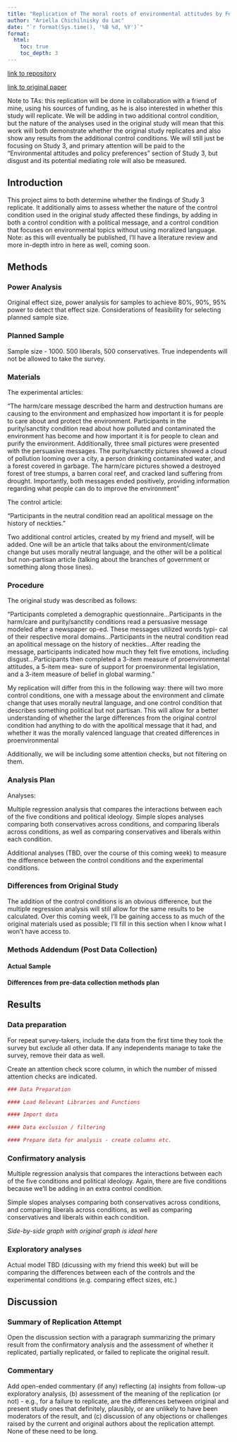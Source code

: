 ```yaml
---
title: "Replication of The moral roots of environmental attitudes by Feinberg and Willer (2012, Psychological Science)"
author: "Ariella Chichilnisky du Lac"
date: "`r format(Sys.time(), '%B %d, %Y')`"
format:
  html:
    toc: true
    toc_depth: 3
---
```


[link to repository](https://github.com/psych251/feinberg2012/tree/main)

[link to original paper](https://github.com/psych251/feinberg2012/blob/main/original_paper/feinberg-willer-2012-the-moral-roots-of-environmental-attitudes.pdf)

Note to TAs: this replication will be done in collaboration with a friend of mine, using his sources of funding, as he is also interested in whether this study will replicate. We will be adding in two additional control condition, but the nature of the analyses used in the original study will mean that this work will both demonstrate whether the original study replicates and also show any results from the additional control conditions. We will still just be focusing on Study 3, and primary attention will be paid to the "Environmental attitudes and policy preferences" section of Study 3, but disgust and its potential mediating role will also be measured. 

## Introduction

This project aims to both determine whether the findings of Study 3 replicate. It additionally aims to assess whether the nature of the control condition used in the original study affected these findings, by adding in both a control condition with a political message, and a control condition that focuses on environmental topics without using moralized language.
Note: as this will eventually be published, I'll have a literature review and more in-depth intro in here as well, coming soon.

## Methods

### Power Analysis

Original effect size, power analysis for samples to achieve 80%, 90%, 95% power to detect that effect size.  Considerations of feasibility for selecting planned sample size.

### Planned Sample

Sample size - 1000. 500 liberals, 500 conservatives. True independents will not be allowed to take the survey.

### Materials

The experimental articles:

"The harm/care message described the harm and destruction humans are causing to the environment and emphasized how important it is for people to care about and protect the environment. Participants in the purity/sanctity condition read about how polluted and contaminated the environment has become and how important it is for people to clean and purify the environment. Additionally, three small pictures were presented with the persuasive messages. The purity/sanctity pictures showed a cloud of pollution looming over a city, a person drinking contaminated water, and a forest covered in garbage. The harm/care pictures showed a destroyed forest of tree stumps, a barren coral reef, and cracked land suffering from drought. Importantly, both messages ended positively, providing information regarding what people can do to improve the environment"

The control article:

"Participants in the neutral condition read an apolitical message on the history of neckties."

Two additional control articles, created by my friend and myself, will be added. One will be an article that talks about the environment/climate change but uses morally neutral language, and the other will be a political but non-partisan article (talking about the branches of government or something along those lines).

### Procedure	

The original study was described as follows:

"Participants completed a demographic questionnaire...Participants in the harm/care and purity/sanctity conditions read a persuasive message modeled after a newspaper op-ed. These messages utilized words typi- cal of their respective moral domains...Participants in the neutral condition read an apolitical message on the history of neckties...After reading the message, participants indicated how much they felt five emotions, including disgust...Participants then completed a 3-item measure of proenvironmental attitudes, a 5-item mea- sure of support for proenvironmental legislation, and a 3-item measure of belief in global warming."

My replication will differ from this in the following way: there will two more control conditions, one with a message about the environment and climate change that uses morally neutral language, and one control condition that describes something political but not partisan. This will allow for a better understanding of whether the large differences from the original control condition had anything to do with the apolitical message that it had, and whether it was the morally valenced language that created differences in proenvironmental 

Additionally, we will be including some attention checks, but not filtering on them.

### Analysis Plan

Analyses:

Multiple regression analysis that compares the interactions between each of the five conditions and political ideology. Simple slopes analyses comparing both conservatives across conditions, and comparing liberals across conditions, as well as comparing conservatives and liberals within each condition. 

Additional analyses (TBD, over the course of this coming week) to measure the difference between the control conditions and the experimental conditions.

### Differences from Original Study

The addition of the control conditions is an obvious difference, but the multiple regression analysis will still allow for the same results to be calculated. Over this coming week, I'll be gaining access to as much of the original materials used as possible; I'll fill in this section when I know what I won't have access to.

### Methods Addendum (Post Data Collection) 

#### Actual Sample

#### Differences from pre-data collection methods plan

## Results

### Data preparation

For repeat survey-takers, include the data from the first time they took the survey but exclude all other data. If any independents manage to take the survey, remove their data as well.

Create an attention check score column, in which the number of missed attention checks are indicated.

```r
### Data Preparation

#### Load Relevant Libraries and Functions

#### Import data

#### Data exclusion / filtering

#### Prepare data for analysis - create columns etc.
```

### Confirmatory analysis

Multiple regression analysis that compares the interactions between each of the five conditions and political ideology. Again, there are five conditions because we'll be adding in an extra control condition.

Simple slopes analyses comparing both conservatives across conditions, and comparing liberals across conditions, as well as comparing conservatives and liberals within each condition. 

*Side-by-side graph with original graph is ideal here*

### Exploratory analyses

Actual model TBD (dicussing with my friend this week) but will be comparing the differences between each of the controls and the experimental conditions (e.g. comparing effect sizes, etc.) 

## Discussion

### Summary of Replication Attempt

Open the discussion section with a paragraph summarizing the primary result from the confirmatory analysis and the assessment of whether it replicated, partially replicated, or failed to replicate the original result.  

### Commentary

Add open-ended commentary (if any) reflecting (a) insights from follow-up exploratory analysis, (b) assessment of the meaning of the replication (or not) - e.g., for a failure to replicate, are the differences between original and present study ones that definitely, plausibly, or are unlikely to have been moderators of the result, and (c) discussion of any objections or challenges raised by the current and original authors about the replication attempt.  None of these need to be long.
